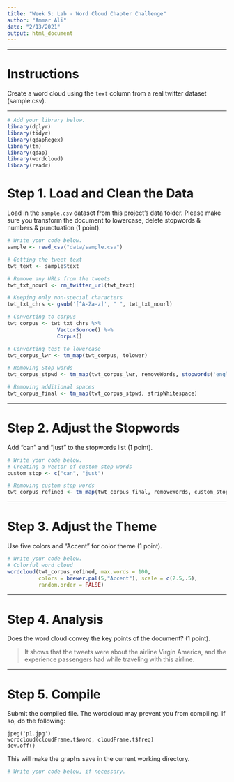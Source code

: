 ---
title: "Week 5: Lab - Word Cloud Chapter Challenge"
author: "Ammar Ali"
date: "2/13/2021"
output: html_document
---

---

# Instructions
Create a word cloud using the `text` column from a real twitter dataset 
(sample.csv).

---

```{r setup, message = FALSE}
# Add your library below.
library(dplyr)
library(tidyr)
library(qdapRegex)
library(tm)
library(qdap)
library(wordcloud)
library(readr)


```

# Step 1. Load and Clean the Data
Load in the `sample.csv` dataset from this project's data folder. 
Please make sure you transform the document to lowercase, delete stopwords & numbers & punctuation (1 point).

```{r, "Step 1"}
# Write your code below.
sample <- read_csv("data/sample.csv")

# Getting the tweet text
twt_text <- sample$text

# Remove any URLs from the tweets
twt_txt_nourl <- rm_twitter_url(twt_text)

# Keeping only non-special characters
twt_txt_chrs <- gsub('[^A-Za-z]', " ", twt_txt_nourl)

# Converting to corpus
twt_corpus <- twt_txt_chrs %>%
                VectorSource() %>%
                Corpus()

# Converting test to lowercase
twt_corpus_lwr <- tm_map(twt_corpus, tolower)

# Removing Stop words
twt_corpus_stpwd <- tm_map(twt_corpus_lwr, removeWords, stopwords('english'))

# Removing additional spaces
twt_corpus_final <- tm_map(twt_corpus_stpwd, stripWhitespace)

```

---

# Step 2. Adjust the Stopwords
Add "can" and "just" to the stopwords list (1 point). 

```{r, "Step 2"}
# Write your code below.
# Creating a Vector of custom stop words
custom_stop <- c("can", "just")

# Removing custom stop words
twt_corpus_refined <- tm_map(twt_corpus_final, removeWords, custom_stop)

```

---

# Step 3. Adjust the Theme
Use five colors and "Accent" for color theme (1 point).

```{r, "Step 3"}
# Write your code below.
# Colorful word cloud
wordcloud(twt_corpus_refined, max.words = 100,
          colors = brewer.pal(5,"Accent"), scale = c(2.5,.5),
          random.order = FALSE)

```

---

# Step 4. Analysis
Does the word cloud convey the key points of the document? (1 point). 


> It shows that the tweets were about the airline Virgin America, and the 
  experience passengers had while traveling with this airline.

---

# Step 5. Compile
Submit the compiled file. 
The wordcloud may prevent you from compiling. If so, do the following: 

```
jpeg('p1.jpg')  
wordcloud(cloudFrame.t$word, cloudFrame.t$freq)  
dev.off()
```
This will make the graphs save in the current working directory. 

```{r, "Step 5"}
# Write your code below, if necessary.


```